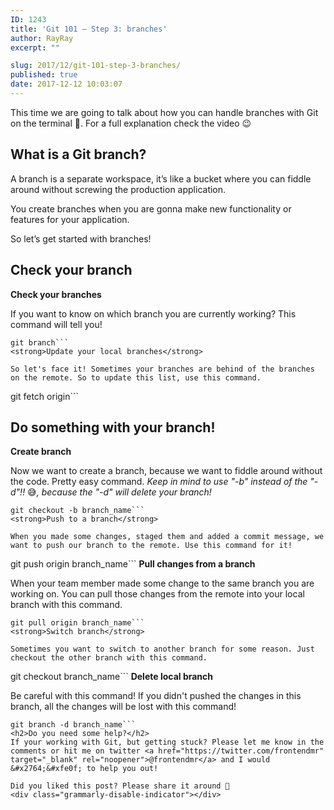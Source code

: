 ```yaml
---
ID: 1243
title: 'Git 101 – Step 3: branches'
author: RayRay
excerpt: ""

slug: 2017/12/git-101-step-3-branches/
published: true
date: 2017-12-12 10:03:07
---
```

This time we are going to talk about how you can handle branches with Git on the terminal &#x1f680;. For a full explanation check the video 😉

<Youtube url="https://youtu.be/Kf4sjbE-G24" />

<h2>What is a Git branch?</h2>
A branch is a separate workspace, it’s like a bucket where you can fiddle around without screwing the production application.

You create branches when you are gonna make new functionality or features for your application.

So let’s get started with branches!
<h2>Check your branch</h2>
<strong>Check your branches</strong>

If you want to know on which branch you are currently working? This command will tell you!
```
git branch```
<strong>Update your local branches</strong>

So let's face it! Sometimes your branches are behind of the branches on the remote. So to update this list, use this command.
```
git fetch origin```
<h2>Do something with your branch!</h2>
<strong>Create branch</strong>

Now we want to create a branch, because we want to fiddle around without the code. Pretty easy command. <em>Keep in mind to use "-b" instead of the "-d"!! </em>&#x1f605;<em>, because the "-d" will delete your branch!</em>
```
git checkout -b branch_name```
<strong>Push to a branch</strong>

When you made some changes, staged them and added a commit message, we want to push our branch to the remote. Use this command for it!
```
git push origin branch_name```
<strong>Pull changes from a branch</strong>

When your team member made some change to the same branch you are working on. You can pull those changes from the remote into your local branch with this command.
```
git pull origin branch_name```
<strong>Switch branch</strong>

Sometimes you want to switch to another branch for some reason. Just checkout the other branch with this command.
```
git checkout branch_name```
<strong>Delete local branch</strong>

Be careful with this command! If you didn't pushed the changes in this branch, all the changes will be lost with this command!
```
git branch -d branch_name```
<h2>Do you need some help?</h2>
If your working with Git, but getting stuck? Please let me know in the comments or hit me on twitter <a href="https://twitter.com/frontendmr" target="_blank" rel="noopener">@frontendmr</a> and I would &#x2764;&#xfe0f; to help you out!

Did you liked this post? Please share it around 🙏
<div class="grammarly-disable-indicator"></div>